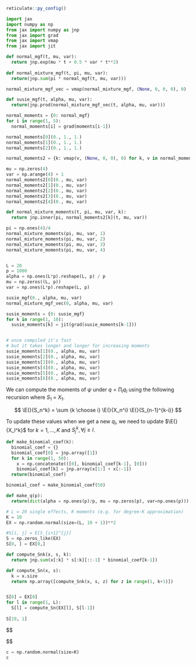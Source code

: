 ```r
reticulate::py_config()
```


```python
import jax
import numpy as np
from jax import numpy as jnp
from jax import grad
from jax import vmap
from jax import jit

def normal_mgf(t, mu, var):
  return jnp.exp(mu * t + 0.5 * var * t**2)
  
def normal_mixture_mgf(t, pi, mu, var):
  return(jnp.sum(pi * normal_mgf(t, mu, var)))

normal_mixture_mgf_vec = vmap(normal_mixture_mgf, (None, 0, 0, 0), 0)

def susie_mgf(t, alpha, mu, var):
  return(jnp.prod(normal_mixture_mgf_vec(t, alpha, mu, var)))

normal_moments = {0: normal_mgf}
for i in range(1, 5):
  normal_moments[i] = grad(moments[i-1])

normal_moments[0](0., 1., 1.)
normal_moments[1](0., 1., 1.)
normal_moments[2](0., 1., 1.)

normal_moments2 = {k: vmap(v, (None, 0, 0), 0) for k, v in normal_moments.items()}

mu = np.zeros(4)
var = np.arange(4) + 1
normal_moments2[0](0., mu, var)
normal_moments2[1](0., mu, var)
normal_moments2[2](0., mu, var)
normal_moments2[3](0., mu, var)
normal_moments2[4](0., mu, var)

def normal_mixture_moments(t, pi, mu, var, k):
  return jnp.inner(pi, normal_moments2[k](t, mu, var))

pi = np.ones(4)/4
normal_mixture_moments(pi, mu, var, 1)
normal_mixture_moments(pi, mu, var, 2)
normal_mixture_moments(pi, mu, var, 3)
normal_mixture_moments(pi, mu, var, 4)


L = 20
p = 1000
alpha = np.ones(L*p).reshape(L, p) / p
mu = np.zeros((L, p))
var = np.ones(L*p).reshape(L, p)

susie_mgf(0., alpha, mu, var)
normal_mixture_mgf_vec(0, alpha, mu, var)

susie_moments = {0: susie_mgf}
for k in range(1, 10):
  susie_moments[k] = jit(grad(susie_moments[k-1]))


# once compiled it's fast
# but it takes longer and longer for increasing moments
susie_moments[1](0., alpha, mu, var)
susie_moments[2](0., alpha, mu, var)
susie_moments[3](0., alpha, mu, var)
susie_moments[4](0., alpha, mu, var)
susie_moments[5](0., alpha, mu, var)
susie_moments[6](0., alpha, mu, var)
```

We can compute the moments of $\psi$ under $q = \prod_l q_l$ using the following recursion where $S_1$ = $X_1$.

$$
\E{}{S_n^k} = \sum {k \choose i} \E{}{X_n^i} \E{}{S_{n-1}^{k-i}}
$$

To update these values when we get a new $q_l$, we need to update $\E{}{X_l^k}$ for $k=1, \dots, K$ and $S_j^k, \forall j \geq l$.

```python
def make_binomial_coef(k):
  binomial_coef = {}
  binomial_coef[0] = jnp.array([1])
  for k in range(1, 50):
    x = np.concatenate(([0], binomial_coef[k-1], [0]))
    binomial_coef[k] = jnp.array(x[1:] + x[:-1])
  return(binomial_coef)

binomial_coef = make_binomial_coef(50)

def make_q(p):
  return(dict(alpha = np.ones(p)/p, mu = np.zeros(p), var=np.ones(p)))

# L = 20 single effects, K moments (e.g. for degree-K approximation)
K = 10
EX = np.random.normal(size=(L, 10 + 1))**2

#S[i, j] = E[S_{i+1}^{j}]
S = np.zeros_like(EX)
S[0, ] = EX[0,]

def compute_Snk(x, s, k):
  return jnp.sum(x[:k] * s[:k][::-1] * binomial_coef[k-1])

def compute_Sn(x, s):
  k = x.size
  return np.array([compute_Snk(x, s, z) for z in range(1, k+1)])


S[0] = EX[0]
for l in range(1, L):
  S[l] = compute_Sn(EX[l], S[l-1])
  
S[19, 1]
```

$$
\begin{aligned}
\log p (y | \psi) 
&= \sum_k c_k \psi^k \\
&= \sum_k c_k (\psi_l + \psi{-l})^k \\
&= \sum_k c_k \sum_{j \leq k} {k \choose j} \psi_l^{j} \psi_{-l}^{k-j} \\
&= \sum_j \psi_l^j \left(\sum_{k \geq j} c_k {k \choose j} \psi_{-l}^{k-j}\right) \\
&= \sum_j \psi_l^j d_j

\end{aligned}
$$

```python
c = np.random.normal(size=K)
c
```



